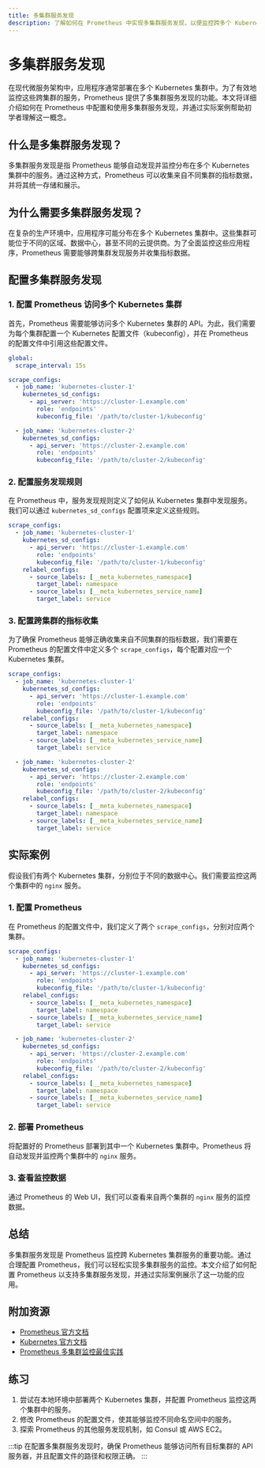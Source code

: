 ```yaml
---
title: 多集群服务发现
description: 了解如何在 Prometheus 中实现多集群服务发现，以便监控跨多个 Kubernetes 集群的服务。
---
```


# 多集群服务发现

在现代微服务架构中，应用程序通常部署在多个 Kubernetes 集群中。为了有效地监控这些跨集群的服务，Prometheus 提供了多集群服务发现的功能。本文将详细介绍如何在 Prometheus 中配置和使用多集群服务发现，并通过实际案例帮助初学者理解这一概念。

## 什么是多集群服务发现？

多集群服务发现是指 Prometheus 能够自动发现并监控分布在多个 Kubernetes 集群中的服务。通过这种方式，Prometheus 可以收集来自不同集群的指标数据，并将其统一存储和展示。

## 为什么需要多集群服务发现？

在复杂的生产环境中，应用程序可能分布在多个 Kubernetes 集群中。这些集群可能位于不同的区域、数据中心，甚至不同的云提供商。为了全面监控这些应用程序，Prometheus 需要能够跨集群发现服务并收集指标数据。

## 配置多集群服务发现

### 1. 配置 Prometheus 访问多个 Kubernetes 集群

首先，Prometheus 需要能够访问多个 Kubernetes 集群的 API。为此，我们需要为每个集群配置一个 Kubernetes 配置文件（kubeconfig），并在 Prometheus 的配置文件中引用这些配置文件。

```yaml
global:
  scrape_interval: 15s

scrape_configs:
  - job_name: 'kubernetes-cluster-1'
    kubernetes_sd_configs:
      - api_server: 'https://cluster-1.example.com'
        role: 'endpoints'
        kubeconfig_file: '/path/to/cluster-1/kubeconfig'

  - job_name: 'kubernetes-cluster-2'
    kubernetes_sd_configs:
      - api_server: 'https://cluster-2.example.com'
        role: 'endpoints'
        kubeconfig_file: '/path/to/cluster-2/kubeconfig'
```

### 2. 配置服务发现规则

在 Prometheus 中，服务发现规则定义了如何从 Kubernetes 集群中发现服务。我们可以通过 `kubernetes_sd_configs` 配置项来定义这些规则。

```yaml
scrape_configs:
  - job_name: 'kubernetes-cluster-1'
    kubernetes_sd_configs:
      - api_server: 'https://cluster-1.example.com'
        role: 'endpoints'
        kubeconfig_file: '/path/to/cluster-1/kubeconfig'
    relabel_configs:
      - source_labels: [__meta_kubernetes_namespace]
        target_label: namespace
      - source_labels: [__meta_kubernetes_service_name]
        target_label: service
```

### 3. 配置跨集群的指标收集

为了确保 Prometheus 能够正确收集来自不同集群的指标数据，我们需要在 Prometheus 的配置文件中定义多个 `scrape_configs`，每个配置对应一个 Kubernetes 集群。

```yaml
scrape_configs:
  - job_name: 'kubernetes-cluster-1'
    kubernetes_sd_configs:
      - api_server: 'https://cluster-1.example.com'
        role: 'endpoints'
        kubeconfig_file: '/path/to/cluster-1/kubeconfig'
    relabel_configs:
      - source_labels: [__meta_kubernetes_namespace]
        target_label: namespace
      - source_labels: [__meta_kubernetes_service_name]
        target_label: service

  - job_name: 'kubernetes-cluster-2'
    kubernetes_sd_configs:
      - api_server: 'https://cluster-2.example.com'
        role: 'endpoints'
        kubeconfig_file: '/path/to/cluster-2/kubeconfig'
    relabel_configs:
      - source_labels: [__meta_kubernetes_namespace]
        target_label: namespace
      - source_labels: [__meta_kubernetes_service_name]
        target_label: service
```

## 实际案例

假设我们有两个 Kubernetes 集群，分别位于不同的数据中心。我们需要监控这两个集群中的 `nginx` 服务。

### 1. 配置 Prometheus

在 Prometheus 的配置文件中，我们定义了两个 `scrape_configs`，分别对应两个集群。

```yaml
scrape_configs:
  - job_name: 'kubernetes-cluster-1'
    kubernetes_sd_configs:
      - api_server: 'https://cluster-1.example.com'
        role: 'endpoints'
        kubeconfig_file: '/path/to/cluster-1/kubeconfig'
    relabel_configs:
      - source_labels: [__meta_kubernetes_namespace]
        target_label: namespace
      - source_labels: [__meta_kubernetes_service_name]
        target_label: service

  - job_name: 'kubernetes-cluster-2'
    kubernetes_sd_configs:
      - api_server: 'https://cluster-2.example.com'
        role: 'endpoints'
        kubeconfig_file: '/path/to/cluster-2/kubeconfig'
    relabel_configs:
      - source_labels: [__meta_kubernetes_namespace]
        target_label: namespace
      - source_labels: [__meta_kubernetes_service_name]
        target_label: service
```

### 2. 部署 Prometheus

将配置好的 Prometheus 部署到其中一个 Kubernetes 集群中。Prometheus 将自动发现并监控两个集群中的 `nginx` 服务。

### 3. 查看监控数据

通过 Prometheus 的 Web UI，我们可以查看来自两个集群的 `nginx` 服务的监控数据。

## 总结

多集群服务发现是 Prometheus 监控跨 Kubernetes 集群服务的重要功能。通过合理配置 Prometheus，我们可以轻松实现多集群服务的监控。本文介绍了如何配置 Prometheus 以支持多集群服务发现，并通过实际案例展示了这一功能的应用。

## 附加资源

- [Prometheus 官方文档](https://prometheus.io/docs/)
- [Kubernetes 官方文档](https://kubernetes.io/docs/home/)
- [Prometheus 多集群监控最佳实践](https://prometheus.io/docs/practices/multi-cluster/)

## 练习

1. 尝试在本地环境中部署两个 Kubernetes 集群，并配置 Prometheus 监控这两个集群中的服务。
2. 修改 Prometheus 的配置文件，使其能够监控不同命名空间中的服务。
3. 探索 Prometheus 的其他服务发现机制，如 Consul 或 AWS EC2。

:::tip
在配置多集群服务发现时，确保 Prometheus 能够访问所有目标集群的 API 服务器，并且配置文件的路径和权限正确。
:::